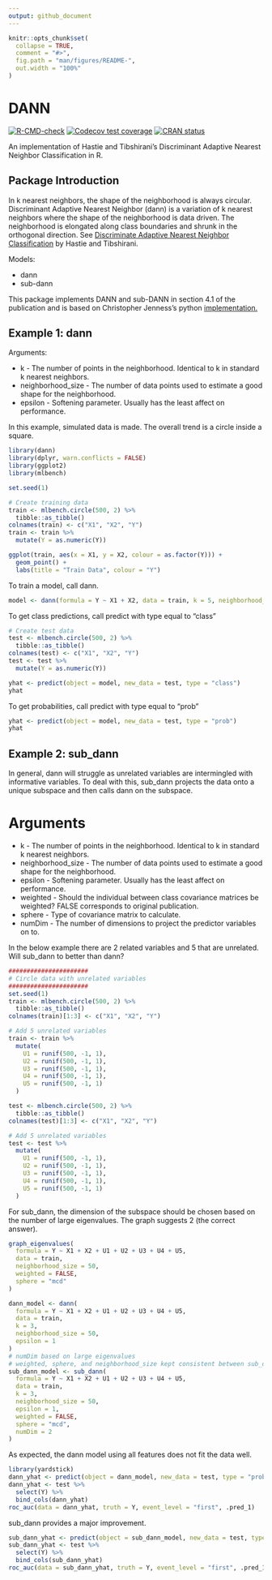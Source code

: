 ```yaml
---
output: github_document
---
```


<!-- README.md is generated from README.Rmd. Please edit that file -->

```r
knitr::opts_chunk$set(
  collapse = TRUE,
  comment = "#>",
  fig.path = "man/figures/README-",
  out.width = "100%"
)
```

# DANN

<!-- badges: start -->

[![R-CMD-check](https://github.com/gmcmacran/dann/actions/workflows/R-CMD-check.yaml/badge.svg)](https://github.com/gmcmacran/dann/actions/workflows/R-CMD-check.yaml) [![Codecov test coverage](https://codecov.io/gh/gmcmacran/dann/branch/master/graph/badge.svg)](https://app.codecov.io/gh/gmcmacran/dann?branch=master) [![CRAN status](https://www.r-pkg.org/badges/version/dann)](https://cran.r-project.org/package=dann)

<!-- badges: end -->

An implementation of Hastie and Tibshirani's Discriminant Adaptive Nearest Neighbor Classification in R.

## Package Introduction

In k nearest neighbors, the shape of the neighborhood is always circular. Discriminant Adaptive Nearest Neighbor (dann) is a variation of k nearest neighbors where the shape of the neighborhood is data driven. The neighborhood is elongated along class boundaries and shrunk in the orthogonal direction. See [Discriminate Adaptive Nearest Neighbor Classification](https://web.stanford.edu/~hastie/Papers/dann_IEEE.pdf) by Hastie and Tibshirani.

Models:

-   dann
-   sub-dann

This package implements DANN and sub-DANN in section 4.1 of the publication and is based on Christopher Jenness's python [implementation.](https://github.com/christopherjenness/ML-lib)

## Example 1: dann

Arguments:

-   k - The number of points in the neighborhood. Identical to k in standard k nearest neighbors.
-   neighborhood_size - The number of data points used to estimate a good shape for the neighborhood.
-   epsilon - Softening parameter. Usually has the least affect on performance.

In this example, simulated data is made. The overall trend is a circle inside a square.

```r
library(dann)
library(dplyr, warn.conflicts = FALSE)
library(ggplot2)
library(mlbench)

set.seed(1)

# Create training data
train <- mlbench.circle(500, 2) %>%
  tibble::as_tibble()
colnames(train) <- c("X1", "X2", "Y")
train <- train %>%
  mutate(Y = as.numeric(Y))

ggplot(train, aes(x = X1, y = X2, colour = as.factor(Y))) +
  geom_point() +
  labs(title = "Train Data", colour = "Y")
```

To train a model, call dann.

```r
model <- dann(formula = Y ~ X1 + X2, data = train, k = 5, neighborhood_size = 50, epsilon = 1)
```

To get class predictions, call predict with type equal to "class"

```r
# Create test data
test <- mlbench.circle(500, 2) %>%
  tibble::as_tibble()
colnames(test) <- c("X1", "X2", "Y")
test <- test %>%
  mutate(Y = as.numeric(Y))

yhat <- predict(object = model, new_data = test, type = "class")
yhat
```

To get probabilities, call predict with type equal to "prob"

```r
yhat <- predict(object = model, new_data = test, type = "prob")
yhat
```

## Example 2: sub_dann

In general, dann will struggle as unrelated variables are intermingled with informative variables. To deal with this, sub_dann projects the data onto a unique subspace and then calls dann on the subspace.

# Arguments

-   k - The number of points in the neighborhood. Identical to k in standard k nearest neighbors.
-   neighborhood_size - The number of data points used to estimate a good shape for the neighborhood.
-   epsilon - Softening parameter. Usually has the least affect on performance.
-   weighted - Should the individual between class covariance matrices be weighted? FALSE corresponds to original publication.
-   sphere - Type of covariance matrix to calculate.
-   numDim - The number of dimensions to project the predictor variables on to.

In the below example there are 2 related variables and 5 that are unrelated. Will sub_dann to better than dann?

```r
######################
# Circle data with unrelated variables
######################
set.seed(1)
train <- mlbench.circle(500, 2) %>%
  tibble::as_tibble()
colnames(train)[1:3] <- c("X1", "X2", "Y")

# Add 5 unrelated variables
train <- train %>%
  mutate(
    U1 = runif(500, -1, 1),
    U2 = runif(500, -1, 1),
    U3 = runif(500, -1, 1),
    U4 = runif(500, -1, 1),
    U5 = runif(500, -1, 1)
  )

test <- mlbench.circle(500, 2) %>%
  tibble::as_tibble()
colnames(test)[1:3] <- c("X1", "X2", "Y")

# Add 5 unrelated variables
test <- test %>%
  mutate(
    U1 = runif(500, -1, 1),
    U2 = runif(500, -1, 1),
    U3 = runif(500, -1, 1),
    U4 = runif(500, -1, 1),
    U5 = runif(500, -1, 1)
  )
```

For sub_dann, the dimension of the subspace should be chosen based on the number of large eigenvalues. The graph suggests 2 (the correct answer).

```r
graph_eigenvalues(
  formula = Y ~ X1 + X2 + U1 + U2 + U3 + U4 + U5,
  data = train,
  neighborhood_size = 50,
  weighted = FALSE,
  sphere = "mcd"
)
```

```r
dann_model <- dann(
  formula = Y ~ X1 + X2 + U1 + U2 + U3 + U4 + U5,
  data = train,
  k = 3,
  neighborhood_size = 50,
  epsilon = 1
)
# numDim based on large eigenvalues
# weighted, sphere, and neighborhood_size kept consistent between sub_dann and graph_eigenvalues
sub_dann_model <- sub_dann(
  formula = Y ~ X1 + X2 + U1 + U2 + U3 + U4 + U5,
  data = train,
  k = 3,
  neighborhood_size = 50,
  epsilon = 1,
  weighted = FALSE,
  sphere = "mcd",
  numDim = 2
)
```

As expected, the dann model using all features does not fit the data well.

```r
library(yardstick)
dann_yhat <- predict(object = dann_model, new_data = test, type = "prob")
dann_yhat <- test %>%
  select(Y) %>%
  bind_cols(dann_yhat)
roc_auc(data = dann_yhat, truth = Y, event_level = "first", .pred_1)
```

sub_dann provides a major improvement.

```r
sub_dann_yhat <- predict(object = sub_dann_model, new_data = test, type = "prob")
sub_dann_yhat <- test %>%
  select(Y) %>%
  bind_cols(sub_dann_yhat)
roc_auc(data = sub_dann_yhat, truth = Y, event_level = "first", .pred_1)
```
